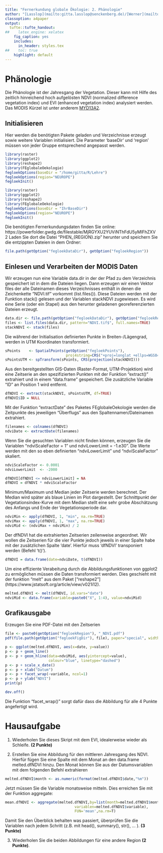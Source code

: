 ```yaml
---
title: "Fernerkundung globale Ökologie: 2. Phänologie"
author: "[Lasslop](mailto:gitta.lasslop@senckenberg.de)/[Werner](mailto:christian.werner@senckenberg.de)"
classoption: a4paper
output:
  tufte::tufte_handout:
##    latex_engine: xelatex
    fig_caption: yes
    includes:
      in_header: styles.tex
##    toc: true
    highlight: default
---
```


# Phänologie

Die Phänologie ist der Jahresgang der Vegetation. Dieser kann mit Hilfe des zeitlich hinreichend hoch aufgelösten NDVI (normalized difference vegetation index) und EVI (enhanced vegetation index) analysiert werden. Das MODIS Kürzel ist unter anderem [MYD13A2](https://lpdaac.usgs.gov/dataset_discovery/modis/modis_products_table/myd13a2_v006).

## Initialisieren
Hier werden die benötigten Pakete geladen und Verzeichnisse erzeugt sowie weitere Variablen initialisiert. Die Parameter 'baseDir' und 'region' müssen von jeder Gruppe entsprechend angepasst werden.
```r
library(raster)
library(ggplot2)
library(reshape2)
library(FEglobaleOekologie)
fegloekOptions(baseDir = "/home/gitta/R/Lehre")
fegloekOptions(region="NEUROPE")
fegloekInit()
```
```r
library(raster)
library(ggplot2)
library(reshape2)
library(FEglobaleOekologie)
fegloekOptions(baseDir = "IhrBaseDir")
fegloekOptions(region="NEUROPE")
fegloekInit()
```

Die benötigten Fernerkundungsdaten finden Sie online: https://powerfolder.gwdg.de/filestable/MjRGYXU2YUViNThFdU5yMlFhZXV2
Laden Sie dort die Datei "PHEN_{REGION}.zip" herunter und speichern Sie die entzippten Dateien in dem Ordner:

```r
file.path(getOption("fegloekDataDir"), getOption("fegloekRegion"))
```

## Einlesen und Verarbeiten der MODIS Daten
Wir erzeugen nun eine Variable data.dir in der der Pfad zu dem Verzeichnis gespeichert ist in dem die Dateien liegen.
Dann erzeugen wir einen Vektor files der alle Dateinamen dieses Verzeichnisses enthält in denen die Zeichenkette "NDVI.tif" vorkommt (list.files()). Diese Dateien werden mit der Funktion stack() gelesen und der Variablen stackNDVI zugewiesen. Es wird eine Serie (oder ein Stapel) aus den herunter geladenen georeferenzierten Dateien erzeugt.

```r
data.dir <- file.path(getOption("fegloekDataDir"), getOption("fegloekRegion"))
files <- list.files(data.dir, pattern="NDVI.tif$", full.names=TRUE)
stackNDVI <- stack(files)
```
\marginnote{
\textbf{Hinweis}\\
Nicht vergessen: Schauen Sie sich Zwischenergebnisse immer wieder mit den
Befehlen "head()", "summary()" und "str()" an, um zu verstehen, was Sie
gerade gemacht haben. Informationen zu raster/stack Objekten bekommen Sie indem Sie einfach den Variablennamen in die Konsole eingeben.
\textbf{Aufgabe}\\
Wie viele Dateien werden mit stack eingelesen?
}
Die während der Initialisation definierten Punkte in Breiten-/Lägengrad, werden in
UTM Koordinaten transformiert. 

```r
sPoints    <- SpatialPoints(getOption("fegloekPoints"),
                            proj4string=CRS("+proj=longlat +ellps=WGS84"))
sPointsUTM <- spTransform(sPoints, CRS(projection(stackNDVI)))
```

Aus den bereitgestellten GIS-Daten (Raster-Format, UTM-Projektion) wird eine Zeitserie
an den spezifizierten Punkten mit der Funktion "extract()" extrahiert und in einem "data.frame" gespeichert. Die zusätzliche
Variable "ID" an Position 1 wird entfernt.

```r
dfNDVI <- extract(stackNDVI, sPointsUTM, df=TRUE)
dfNDVI$ID = NULL
```

Mit der Funktion "extractDate" des Paketes FEglobaleOekologie werden die 
Zeitpunkte des jeweiligen "Überflugs" aus den Spaltennamen/Dateinamen extrahiert.

```r
filenames <- colnames(dfNDVI)
ndviDate <- extractDate(filenames)
```

\marginnote{
\textbf{Aufgabe}\\
Finden Sie "scale factor" und "valid range" auf der dem heutigen Thema entsprechenden MODIS
Web-Seite und definieren Sie den scale factor als Variable mit dem Namen "ndviScaleFactor" und die Untergrenze als
"ndviLowerLimit".
}

Wenn Sie die gesuchten Variablen nicht finden können, erzeugen Sie die Variablen "ndviScaleFactor = 1" und
ndviLowerLimit = -1.e30". Die Werte werden mit den so eben definierten "ndviLowerLimit" und "ndviScaleFactor" skaliert.

```r
ndviScaleFactor <- 0.0001
ndviLowerLimit  <- -2000
```

```r
dfNDVI[dfNDVI <= ndviLowerLimit] = NA
dfNDVI = dfNDVI * ndviScaleFactor
```

Minimum/Maximum und Median jeder Zeitserie werden berechnet. Der Median wird später als blaue Linien im Plot dargestellt. Der Schnittpunkt der Vegetationsindex-Kurve mit dem Median stellt eine sehr grobe Abschätzung des Anfangs und Ende der Vegetationsperiode dar.

```r
ndviMin <- apply(dfNDVI, 1, "min", na.rm=TRUE)
ndviMax <- apply(dfNDVI, 1, "max", na.rm=TRUE)
ndviMid <- (ndviMax + ndviMin) / 2
```
\marginnote{
\textbf{Aufgabe}\\
Schauen Sie sich die Hilfe zur Funktion apply an, was passiert bei diesem Aufruf?}

Der dfNDVI hat die extrahierten Zeitserien zeilenweise angeordnet. Wir wollen die Zeitserien für die vier Punkte jedoch jeweils in einer Spalte habe mit der zusätzlichen Spalte 'date'. Hierfür muss 'dfNDVI' transponiert werden (Befehl 't()').

```r
dfNDVI = data.frame(date=ndviDate, t(dfNDVI))
```

Um eine effiziente Verabeitung durch die Abbildungsfunktionen von ggplot2 zu ermöglichen müssen die Daten transformiert werden. Dies geschieht mit der funktion "melt" aus dem Paket ["reshape2"] (https://www.jstatsoft.org/article/view/v021i12).

```r
melted.dfNDVI <- melt(dfNDVI, id.vars="date")
ndviMid <- data.frame(variable=paste0("X", 1:4), value=ndviMid)
```
\marginnote{
\textbf{Aufgabe}\\
Vergleichen Sie dfNDVI und melted.dfNDVI. Was hat die Funktion melt bewirkt?}

## Grafikausgabe

Erzeugen Sie eine PDF-Datei mit den Zeitserien
```r
file <- paste0(getOption("fegloekRegion"), "_NDVI.pdf")
pdf(file.path(getOption("fegloekFigDir"), file), paper="special", width=8, height=8)
```
```r
p <- ggplot(melted.dfNDVI, aes(x=date, y=value))
p <- p + geom_line()
p <- p + geom_hline(data=ndviMid, aes(yintercept=value),
                    colour="blue", linetype="dashed")
p <- p + scale_x_date()
p <- p + xlab("Datum")
p <- p + facet_wrap(~variable, ncol=1)
p <- p + ylab("NDVI")
print(p)
```
```r
dev.off()
```

Die Funktion "facet_wrap()" sorgt dafür dass die Abbildung für alle 4 Punkte angefertigt wird.

# Hausaufgabe

1. Wiederholen Sie dieses Skript mit dem EVI, idealerweise wieder als Schleife. **(2 Punkte)**

2. Erstellen Sie eine Abbildung für den mittleren Jahresgang des NDVI. Hierfür fügen Sie eine Spalte mit dem Monat an den data.frame melted.dfNDVI hinzu. Den Monat können Sie aus der Datumsvariablen mit dem folgenden Befehl extrahieren
```r
melted.dfNDVI$month <- as.numeric(format(melted.dfNDVI$date,"%m")) 
```
Jetzt müssen Sie die Variable monatsweise mitteln. Dies erreichen Sie mit der Funktion aggregate:
```r
mean.dfNDVI <- aggregate(melted.dfNDVI,by=list(month=melted.dfNDVI$month,
                                variablen=melted.dfNDVI$variable),
                                FUN='mean',na.rm=T)
```
Damit Sie den Überblick behalten was passiert, überprüfen Sie die Variablen nach jedem Schritt (z.B. mit head(), summary(), str(), ... ).
 **(3 Punkte)**
 
3. Wiederholen Sie die beiden Abbildungen für eine andere Region **(2 Punkte)**.


